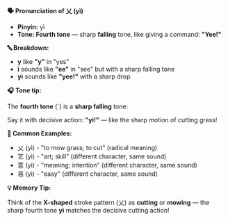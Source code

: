 **🗣️ Pronunciation of 乂 (yì)**

- **Pinyin:** yì
- **Tone: Fourth tone** — sharp **falling** tone, like giving a command: **"Yee!"**

**🔤 Breakdown:**

- **y** like **"y"** in "yes"
- **ì** sounds like **"ee"** in "see" but with a sharp falling tone
- **yì** sounds like **"yee!"** with a sharp drop

**🎧 Tone tip:**

The **fourth tone** (ˋ) is a **sharp falling** tone:

Say it with decisive action: **"yì!"** — like the sharp motion of cutting grass!

**📝 Common Examples:**

- 乂 (yì) - "to mow grass; to cut" (radical meaning)
- 艺 (yì) - "art; skill" (different character, same sound)
- 意 (yì) - "meaning; intention" (different character, same sound)
- 易 (yì) - "easy" (different character, same sound)

**💡 Memory Tip:**

Think of the **X-shaped** stroke pattern (乂) as **cutting** or **mowing** — the sharp fourth tone
**yì** matches the decisive cutting action!
